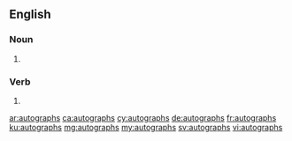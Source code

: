 ==English==

===Noun===
{{head|en|plural}}

# {{plural of|autograph|lang=en}}

===Verb===
{{head|en|verb form}}

# {{en-third-person singular of|autograph}}

[[ar:autographs]]
[[ca:autographs]]
[[cy:autographs]]
[[de:autographs]]
[[fr:autographs]]
[[ku:autographs]]
[[mg:autographs]]
[[my:autographs]]
[[sv:autographs]]
[[vi:autographs]]